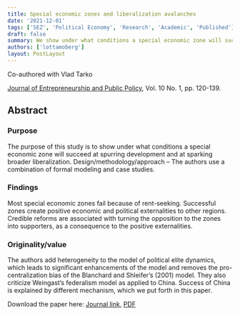 ```yaml
---
title: Special economic zones and liberalization avalanches
date: '2021-12-01'
tags: ['SEZ', 'Political Economy', 'Research', 'Academic', 'Published']
draft: false
summary: We show under what conditions a special economic zone will succeed at spurring development and at sparking broader liberalization.
authors: ['lottamoberg']
layout: PostLayout
---
```

Co-authored with Vlad Tarko

[Journal of Entrepreneurship and Public Policy](https://www.emerald.com/insight/publication/issn/2045-2101), Vol. 10 No. 1, pp. 120-139.

## Abstract

### Purpose

The purpose of this study is to show under what conditions a special economic zone will succeed at spurring development and at sparking broader liberalization. Design/methodology/approach – The authors use a combination of formal modeling and case studies.

### Findings

Most special economic zones fail because of rent-seeking. Successful zones create positive economic and political externalities to other regions. Credible reforms are associated with turning the opposition to the zones into supporters, as a consequence to the positive externalities.

### Originality/value

The authors add heterogeneity to the model of political elite dynamics, which leads to significant enhancements of the model and removes the pro-centralization bias of the Blanchard and Shleifer’s (2001) model. They also criticize Weingast’s federalism model as applied to China. Success of China is explained by  different mechanism, which we put forth in this paper.

Download the paper here: [Journal link](https://www.emerald.com/insight/content/doi/10.1108/JEPP-01-2021-0008/full/html), [PDF](https://github.com/Lottamob/research/blob/ea538d5db9c3b980b7845c0fdcd0948f6a305f70/Moberg%20Tarko%202021%20SEZs%20Liberalization%20Avalanches%20JEPP.pdf)
